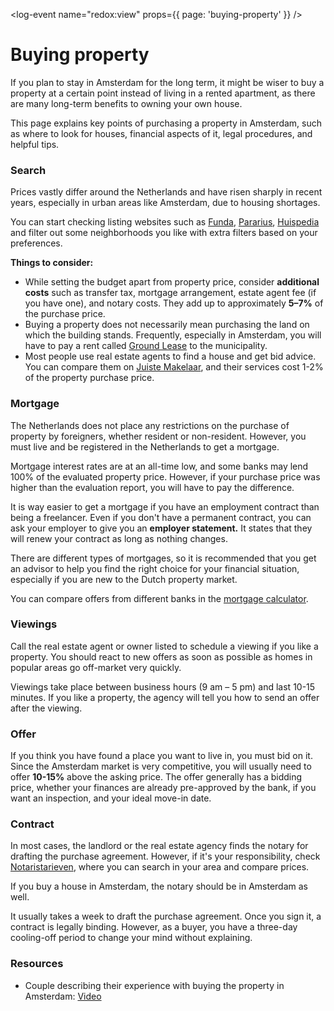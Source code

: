 <log-event name="redox:view" props={{ page: 'buying-property' }} />

# Buying property
If you plan to stay in Amsterdam for the long term, it might be wiser to buy a property at a certain point instead of living in a rented apartment, as there are many long-term benefits to owning your own house.

This page explains key points of purchasing a property in Amsterdam, such as where to look for houses, financial aspects of it, legal procedures, and helpful tips.

### Search
Prices vastly differ around the Netherlands and have risen sharply in recent years, especially in urban areas like Amsterdam, due to housing shortages.

You can start checking listing websites such as [Funda](https://www.funda.nl/en/), [Pararius](https://www.pararius.nl/), [Huispedia](https://huispedia.nl/) and filter out some neighborhoods you like with extra filters based on your preferences. 

**Things to consider:**

- While setting the budget apart from property price, consider **additional costs** such as transfer tax, mortgage arrangement, estate agent fee (if you have one), and notary costs. They add up to approximately **5–7%** of the purchase price.
- Buying a property does not necessarily mean purchasing the land on which the building stands. Frequently, especially in Amsterdam, you will have to pay a rent called [Ground Lease](https://www.amsterdam.nl/en/housing/ground-lease/) to the municipality.
- Most people use real estate agents to find a house and get bid advice. You can compare them on [Juiste Makelaar](https://juistemakelaar.nl/en/), and their services cost 1-2% of the property purchase price.


### Mortgage

The Netherlands does not place any restrictions on the purchase of property by foreigners, whether resident or non-resident. However, you must live and be registered in the Netherlands to get a mortgage.

Mortgage interest rates are at an all-time low, and some banks may lend 100% of the evaluated property price. However, if your purchase price was higher than the evaluation report, you will have to pay the difference.

It is way easier to get a mortgage if you have an employment contract than being a freelancer. Even if you don't have a permanent contract, you can ask your employer to give you an **employer statement.** It states that they will renew your contract as long as nothing changes.

There are different types of mortgages, so it is recommended that you get an advisor to help you find the right choice for your financial situation,  especially if you are new to the Dutch property market.

You can compare offers from different banks in the [mortgage calculator](https://expatsamsterdam.com/mortgage-calculator/).

### Viewings
Call the real estate agent or owner listed to schedule a viewing if you like a property. You should react to new offers as soon as possible as homes in popular areas go off-market very quickly.

Viewings take place between business hours (9 am – 5 pm) and last 10-15 minutes. If you like a property, the agency will tell you how to send an offer after the viewing.

### Offer
If you think you have found a place you want to live in, you must bid on it. Since the Amsterdam market is very competitive, you will usually need to offer **10-15%** above the asking price. The offer generally has a bidding price, whether your finances are already pre-approved by the bank, if you want an inspection, and your ideal move-in date.

### Contract
In most cases, the landlord or the real estate agency finds the notary for drafting the purchase agreement. However, if it's your responsibility, check [Notaristarieven](https://www.notaristarieven.nl/tarieven-vergelijken), where you can search in your area and compare prices.

<callout>
  If you buy a house in Amsterdam, the notary should be in Amsterdam as well.
</callout>

It usually takes a week to draft the purchase agreement. Once you sign it, a contract is legally binding. However, as a buyer, you have a three-day cooling-off period to change your mind without explaining.

### Resources
- Couple describing their experience with buying the property in Amsterdam: [Video](https://www.youtube.com/watch?v=CIy51CTdgZ0)
